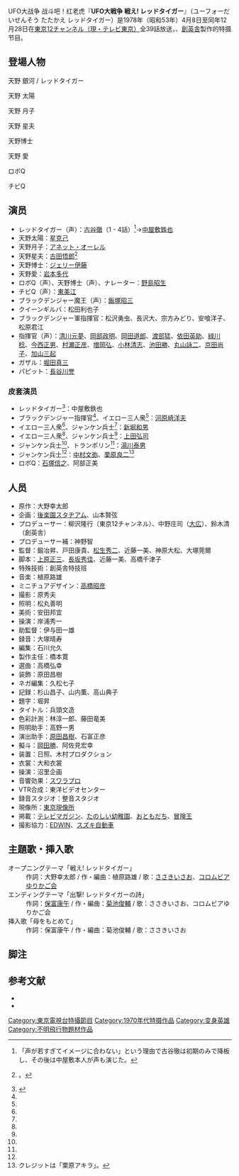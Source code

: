{{expand|time=2014-12-31T07:08:43+00:00}}
UFO大战争 战斗吧！红老虎『'''UFO大戦争 戦え! レッドタイガー'''』（ユーフォーだいせんそう たたかえ レッドタイガー）是1978年（昭和53年）4月8日至同年12月28日在[[テレビ東京|東京12チャンネル（現・テレビ東京）]]全39話放送，、[[創英舎|創英舎]]製作的特摄节目{{Sfn|全怪獣怪人 下|1990|p=224}}。

== 登場人物 ==
; 天野 銀河 / レッドタイガー

; 天野 太陽

; 天野 月子

; 天野 星夫

; 天野博士

; 天野 愛

; ロボQ

; チビQ

{{節stub}}
==演员==
* レッドタイガー（声）：[[古谷徹|古谷徹]]（1 - 4話）<ref>「声が若すぎてイメージに合わない」という理由で古谷徹は初期のみで降板し、その後は中屋敷本人が声も演じた。</ref>→[[中屋敷哲也|中屋敷鉄也]]
* 天野太陽：[[星克己|星克己]]
* 天野月子：[[アネット・オーレル|アネット・オーレル]]
* 天野星夫：[[古田悟郎|古田悟郎]]<ref>{{要出典範囲|古田は後に海洋堂の社員となり[[松村しのぶ|松村しのぶ]]の下塗装設計を担当する|date=2015年1月}}。</ref>
* 天野博士：[[ジェリー伊藤|ジェリー伊藤]]
* 天野愛：[[岩本多代|岩本多代]]
* ロボQ（声）、天野博士（声）、ナレーター：[[野島昭生|野島昭生]]
* チビQ（声）：[[東美江|東美江]]
* ブラックデンジャー魔王（声）：[[飯塚昭三|飯塚昭三]]
* クイーンギルバ：松田利也子
* ブラックデンジャー軍指揮官：松沢勇虫、長沢大、宗方みどり、安喰洋子、松原君江
* 指揮官（声）：[[清川元夢|清川元夢]]、[[岡部政明|岡部政明]]、[[政宗一成|岡田道郎]]、[[渡部猛|渡部猛]]、[[依田英助|依田英助]]、[[緑川稔|緑川稔]]、[[今西正男|今西正男]]、[[村瀬正彦|村瀬正彦]]、[[増岡弘|増岡弘]]、[[小林清志|小林清志]]、[[池田勝|池田勝]]、[[丸山詠二|丸山詠二]]、[[京田尚子|京田尚子]]、[[鳳芳野|加山三起]]
* ガザル：[[堀田眞三|堀田真三]]
* パピット：[[長谷川ほまれ|長谷川誉]]

===皮套演员===
* レッドタイガー<ref name="Ohno">{{Cite book|date=1999-07-15|script-title=ja:大野剣友会伝 ヒーローアクションを生んだ達人たち|publisher=[[風塵社|風塵社]]|isbn=4-938733-69-2}}</ref>：中屋敷鉄也
* ブラックデンジャー指揮官<ref name="Ohno"/>、イエロー三人衆<ref name="Ohno"/>：[[河原崎洋央|河原崎洋夫]]
* イエロー三人衆<ref name="Ohno"/>、ジャンケン兵士<ref name="Ohno"/>：[[新堀和男|新堀和男]]
* イエロー三人衆<ref name="Ohno"/>、ジャンケン兵士<ref name="Ohno"/>：[[上田弘司|上田弘司]]
* ジャンケン兵士<ref name="Ohno"/>、トランポリン<ref name="Ohno"/>：[[湯川泰男|湯川泰男]]
* ジャンケン兵士<ref name="Ohno"/>：[[中村文弥|中村文弥]]、[[栗原良二|栗原良二]]<ref>クレジットは「栗原アキラ」。</ref>
* ロボQ：[[石塚信之|石塚信之]]、阿部正美
== 人员 ==
* 原作：大野幸太郎
* 企画：[[後楽園球場|後楽園スタヂアム]]、山本賢弦
* プロデューサー：柳沢隆行（東京12チャンネル）、中野庄司（[[大広|大広]]）、鈴木清（創英舎）
* プロデューサー補：神野智
* 監督：鍛冶昇、戸田康貴、[[松生秀二|松生秀二]]、近藤一美、神原大松、大塚莞爾
* 脚本：[[上原正三|上原正三]]、[[長坂秀佳|長坂秀佳]]、近藤一美、高橋千津子
* 特殊技術：創英舎特技班
* 音楽：植原路雄
* ミニチュアデザイン：[[井口昭彦|高橋昭彦]]
* 撮影：原秀夫
* 照明：松丸善明
* 美術：安田邦宜
* 操演：岸浦秀一
* 助監督：伊与田一雄
* 録音：大塚晴寿
* 編集：石川允久
* 製作主任：橋本寛
* 選曲：高橋弘幸
* 装飾：原田昌樹
* ネガ編集：久松七子
* 記録：杉山昌子、山内薫、高山典子
* 題字：堀昇
* タイトル：兵頭文造
* 色彩計測：林淳一郎、藤田竜美
* 照明助手：高野一男
* 演出助手：[[原田昌樹|原田昌樹]]、石富正彦
* 擬斗：[[岡田勝|岡田勝]]、阿佐見宏幸{{Sfn|宇宙船SPECIAL|1998|p=231}}
* 装置：日照、木村プロダクション
* 衣裳：大和衣裳
* 操演：沼里企画
* 音響効果：[[スワラプロ|スワラプロ]]
* VTR合成：東洋ビデオセンター
* 録音スタジオ：整音スタジオ
* 現像所：[[東京現像所|東京現像所]]
* 掲載：[[テレビマガジン|テレビマガジン]]、[[たのしい幼稚園_(雑誌)|たのしい幼稚園]]、[[おともだち|おともだち]]、[[冒険王_(漫画雑誌)|冒険王]]
* 撮影協力：[[EDWIN|EDWIN]]、[[スズキ_(企業)|スズキ自動車]]
== 主題歌・挿入歌 ==
; オープニングテーマ「戦え! レッドタイガー」
: 作詞：大野幸太郎 / 作・編曲：植原路雄 / 歌：[[ささきいさお|ささきいさお]]、[[音羽ゆりかご会|コロムビアゆりかご会]]
; エンディングテーマ「出撃! レッドタイガーの詩」
: 作詞：[[保富康午|保富康午]] / 作・編曲：[[菊池俊輔|菊池俊輔]] / 歌：ささきいさお、コロムビアゆりかご会
; 挿入歌「母をもとめて」
: 作詞：保富康午 / 作・編曲：菊池俊輔 / 歌：ささきいさお
== 脚注 ==
{{Reflist}}
== 参考文献 ==
* {{Cite book 
|date = 1990-11-30 
|title = [[全怪獣怪人|全怪獣怪人]] 
|publisher = [[勁文社|勁文社]] 
|volume = 下巻 
|id=C0676 
|isbn = 4-7669-1209-8 
|ref = {{SfnRef|全怪獣怪人 下|1990}}
}}
* {{Cite book 
|date = 1998-05-30
|title = [[宇宙船_(雑誌)|宇宙船]]SPECIAL ’70年代特撮ヒーロー全集 
|publisher = [[朝日ソノラマ|朝日ソノラマ]] 
|isbn = 4-257-03533-1 
|ref = {{SfnRef|宇宙船SPECIAL|1998}}
}}
{{東京ドーム}}

{{DEFAULTSORT:ゆうふおおたいせんそうたたかえれつとたいかあ}}
[[Category:東京電視台特攝節目|Category:東京電視台特攝節目]]
[[Category:1970年代特摄作品|Category:1970年代特摄作品]]
[[Category:变身英雄|Category:变身英雄]]
[[Category:不明飛行物題材作品|Category:不明飛行物題材作品]]